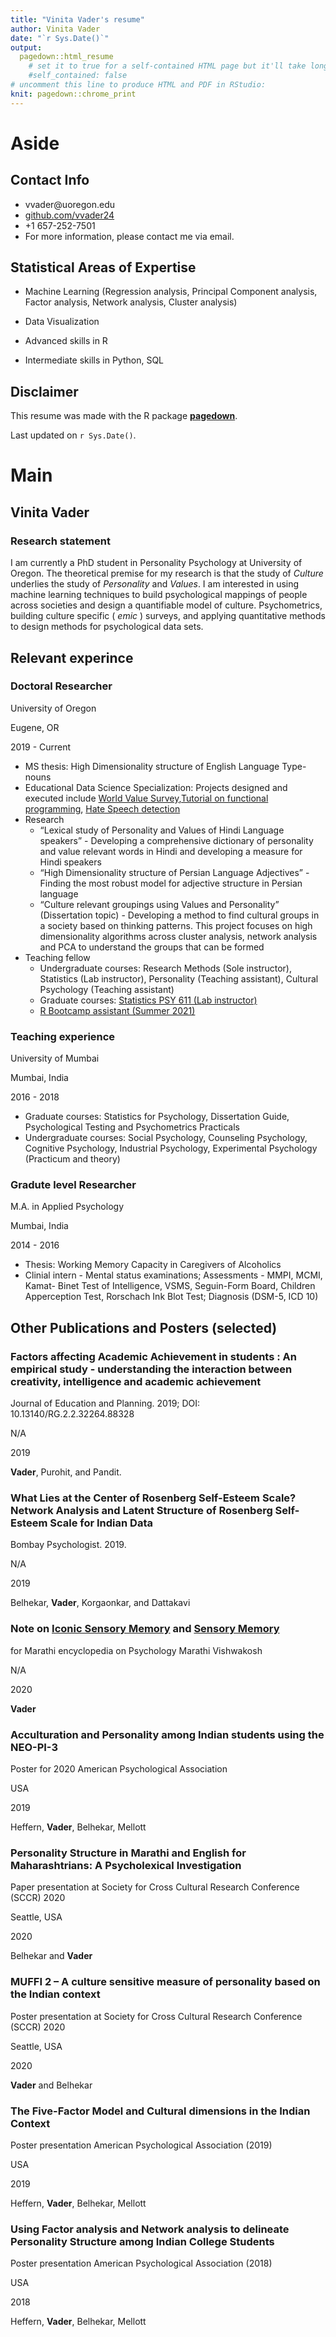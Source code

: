 ```yaml
---
title: "Vinita Vader's resume"
author: Vinita Vader
date: "`r Sys.Date()`"
output:
  pagedown::html_resume
    # set it to true for a self-contained HTML page but it'll take longer to render
    #self_contained: false
# uncomment this line to produce HTML and PDF in RStudio:
knit: pagedown::chrome_print
---
```


Aside
================================================================================



Contact Info {#contact}
--------------------------------------------------------------------------------

- <i class="fa fa-envelope"></i> vvader@uoregon.edu
- <i class="fa fa-github"></i> [github.com/vvader24](https://github.com/vvader24)
- <i class="fa fa-phone"></i> +1 657-252-7501
- For more information, please contact me via email.


Statistical Areas of Expertise {#statsareas}
--------------------------------------------------------------------------------

- Machine Learning (Regression analysis, Principal Component analysis, Factor analysis, Network analysis, Cluster analysis)

- Data Visualization

- Advanced skills in R 

- Intermediate skills in Python, SQL



Disclaimer {#disclaimer}
--------------------------------------------------------------------------------

This resume was made with the R package [**pagedown**](https://github.com/rstudio/pagedown).

Last updated on `r Sys.Date()`.



Main
================================================================================

Vinita Vader {#title}
--------------------------------------------------------------------------------

### Research statement

I am currently a PhD student in Personality Psychology at University of Oregon. The theoretical premise for my research is that the study of _Culture_ underlies the study of _Personality_ and _Values_. I am interested in using machine learning techniques to build psychological mappings of people across societies and design a quantifiable model of culture. Psychometrics, building culture specific ( _emic_ ) surveys, and applying quantitative methods to design methods for psychological data sets. 


Relevant experince{data-icon=graduation-cap data-concise=true}
--------------------------------------------------------------------------------


###  Doctoral Researcher 

University of Oregon

Eugene, OR

2019 - Current

- MS thesis: High Dimensionality structure of English Language Type-nouns 
- Educational Data Science Specialization: Projects designed and executed include [World Value Survey](https://vvader24.github.io/EDLD2_FinalProject/),[Tutorial on functional programming](https://shijing-z.github.io/EDLD653-Final-Project/), [Hate Speech detection](https://github.com/vvader24/Hate-Speech-Project/blob/master/scripts/index.Rmd) 
- Research 
  -  "Lexical study of Personality and Values of Hindi Language speakers" - Developing a comprehensive dictionary of personality and value relevant words in Hindi and developing a measure for Hindi speakers
  - "High Dimensionality structure of Persian Language Adjectives" - Finding the most robust model for adjective structure in Persian language
  - "Culture relevant groupings using Values and Personality"  (Dissertation topic) - Developing a method to find cultural groups in a society based on thinking patterns. This project focuses on high dimensionality algorithms across cluster analysis, network analysis and PCA to understand the groups that can be formed 
- Teaching fellow 
  - Undergraduate courses: Research Methods (Sole instructor), Statistics (Lab instructor), Personality (Teaching assistant), Cultural Psychology (Teaching assistant) 
  - Graduate courses: [Statistics PSY 611 (Lab instructor)](https://uopsych.github.io/psy611/)
  - [R Bootcamp assistant (Summer 2021)](https://uopsych-r-bootcamp-2021.netlify.app/)

###  Teaching experience

University of Mumbai

Mumbai, India

2016 - 2018

- Graduate courses: Statistics for Psychology, Dissertation Guide, Psychological Testing and Psychometrics Practicals
- Undergraduate courses: Social Psychology, Counseling Psychology, Cognitive Psychology, Industrial Psychology, Experimental Psychology (Practicum and theory) 
  

###  Gradute level Researcher 

M.A. in Applied Psychology 

Mumbai, India

2014 - 2016



- Thesis: Working Memory Capacity in Caregivers of Alcoholics
- Clinial intern - Mental status examinations; Assessments - MMPI, MCMI, Kamat- Binet Test of Intelligence, VSMS, Seguin-Form Board, Children Apperception Test, Rorschach Ink Blot Test; Diagnosis (DSM-5, ICD 10)



Other Publications and Posters (selected){data-icon=file}
--------------------------------------------------------------------------------

### Factors affecting Academic Achievement in students : An empirical study - understanding the interaction between creativity, intelligence and academic achievement

Journal of Education and Planning. 2019; DOI: 10.13140/RG.2.2.32264.88328 

N/A

2019

**Vader**, Purohit, and Pandit. 

### What Lies at the Center of Rosenberg Self-Esteem Scale? Network Analysis and Latent Structure of Rosenberg Self-Esteem Scale for Indian Data

Bombay Psychologist. 2019.

N/A

2019 

Belhekar, **Vader**, Korgaonkar, and Dattakavi

### Note on [Iconic Sensory Memory](https://marathivishwakosh.org/45379/) and [Sensory Memory](https://marathivishwakosh.org/46655/)

for Marathi encyclopedia on Psychology Marathi Vishwakosh

N/A

2020 

**Vader**

### Acculturation and Personality among Indian students using the NEO-PI-3

Poster for 2020 American Psychological Association

USA

2019  

Heffern, **Vader**, Belhekar, Mellott


### Personality Structure in Marathi and English for Maharashtrians: A Psycholexical Investigation 

Paper presentation at Society for Cross Cultural Research Conference (SCCR) 2020
 
Seattle, USA
 
2020 

Belhekar and **Vader**

### MUFFI 2 – A culture sensitive measure of personality based on the Indian context 

Poster presentation at Society for Cross Cultural Research Conference (SCCR) 2020

Seattle, USA

2020

**Vader** and Belhekar

### The Five-Factor Model and Cultural dimensions in the Indian Context 

Poster presentation American Psychological Association (2019)

USA

2019

Heffern, **Vader**, Belhekar, Mellott

###	Using Factor analysis and Network analysis to delineate Personality Structure among Indian College Students

Poster presentation American Psychological Association (2018)

USA

2018

Heffern, **Vader**, Belhekar, Mellott

